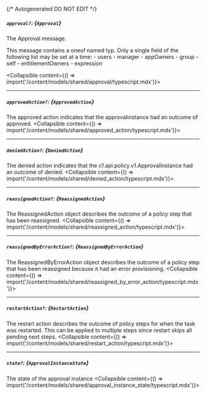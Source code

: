 {/* Autogenerated DO NOT EDIT  */}

##### `approval?`: *{`Approval`}*
The Approval message.

This message contains a oneof named typ. Only a single field of the following list may be set at a time:
  \- users
  \- manager
  \- appOwners
  \- group
  \- self
  \- entitlementOwners
  \- expression

<Collapsible content={() => import('/content/models/shared/approval/typescript.mdx')}>
</Collapsible>

---
##### `approvedAction?`: *{`ApprovedAction`}*
The approved action indicates that the approvalinstance had an outcome of approved.
<Collapsible content={() => import('/content/models/shared/approved_action/typescript.mdx')}>
</Collapsible>

---
##### `deniedAction?`: *{`DeniedAction`}*
The denied action indicates that the c1.api.policy.v1.ApprovalInstance had an outcome of denied.
<Collapsible content={() => import('/content/models/shared/denied_action/typescript.mdx')}>
</Collapsible>

---
##### `reassignedAction?`: *{`ReassignedAction`}*
The ReassignedAction object describes the outcome of a policy step that has been reassigned.
<Collapsible content={() => import('/content/models/shared/reassigned_action/typescript.mdx')}>
</Collapsible>

---
##### `reassignedByErrorAction?`: *{`ReassignedByErrorAction`}*
The ReassignedByErrorAction object describes the outcome of a policy step that has been reassigned because it had an error provisioning.
<Collapsible content={() => import('/content/models/shared/reassigned_by_error_action/typescript.mdx')}>
</Collapsible>

---
##### `restartAction?`: *{`RestartAction`}*
The restart action describes the outcome of policy steps for when the task was restarted. This can be applied to multiple steps since restart skips all pending next steps.
<Collapsible content={() => import('/content/models/shared/restart_action/typescript.mdx')}>
</Collapsible>

---
##### `state?`: *{`ApprovalInstanceState`}*
The state of the approval instance
<Collapsible content={() => import('/content/models/shared/approval_instance_state/typescript.mdx')}>
</Collapsible>


